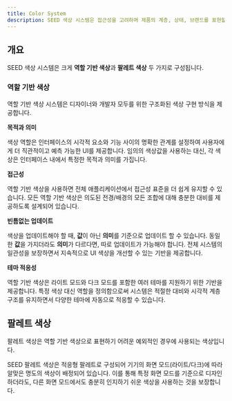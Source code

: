 ```yaml
---
title: Color System
description: SEED 색상 시스템은 접근성을 고려하며 제품의 계층, 상태, 브랜드를 표현할 수 있도록 돕습니다.
---
```


## 개요

SEED 색상 시스템은 크게 **역할 기반 색상**과 **팔레트 색상** 두 가지로 구성됩니다.

### 역할 기반 색상

역할 기반 색상 시스템은 디자이너와 개발자 모두를 위한 구조화된 색상 구현 방식을 제공합니다.

**목적과 의미**

색상 역할은 인터페이스의 시각적 요소와 기능 사이의 명확한 관계를 설정하여 사용자에게 더 직관적이고 예측 가능한 UI를 제공합니다.
임의의 색상값을 사용하는 대신, 각 색상은 인터페이스 내에서 특정한 목적과 의미를 가집니다.

**접근성**

역할 기반 색상을 사용하면 전체 애플리케이션에서 접근성 표준을 더 쉽게 유지할 수 있습니다.
모든 역할 기반 색상은 의도된 전경/배경의 모든 조합에 대해 충분한 대비를 제공하도록 설계되어 있습니다.

**빈틈없는 업데이트**

색상을 업데이트해야 할 때, **값**이 아닌 **의미**를 기준으로 업데이트 할 수 있습니다.
동일한 **값**을 가지더라도 **의미**가 다르다면, 따로 업데이트가 가능해야 합니다.
전체 시스템의 일관성을 보장하면서 지속적으로 UI 색상을 개선할 수 있는 기반을 제공합니다.

**테마 적응성**

역할 기반 색상은 라이트 모드와 다크 모드를 포함한 여러 테마를 지원하기 위한 기반을 제공합니다.
특정 색상 대신 역할을 정의함으로써 시스템은 적절한 대비와 시각적 계층 구조를 유지하면서 다양한 테마에 자동으로 적응할 수 있습니다.

## 팔레트 색상

팔레트 색상은 역할 기반 색상으로 표현하기 어려운 예외적인 경우에 사용되는 색상입니다.

SEED 팔레트 색상은 적응형 팔레트로 구성되어 기기의 화면 모드(라이트/다크)에 따라 알맞은 명도의 색상이 배정되어 있습니다.
이를 통해 특정 화면 모드를 기준으로 디자인 하더라도, 다른 화면 모드에서도 충분히 인지하기 쉬운 색상을 사용하는 것을 보장합니다.

<Cards>
  <Card href="./color-role" title="역할 기반 색상" description="역할 기반 색상에 대해 알아봅니다." />
  <Card href="./palette" title="팔레트 색상" description="팔레트 색상에 대해 알아봅니다." />
</Cards>
